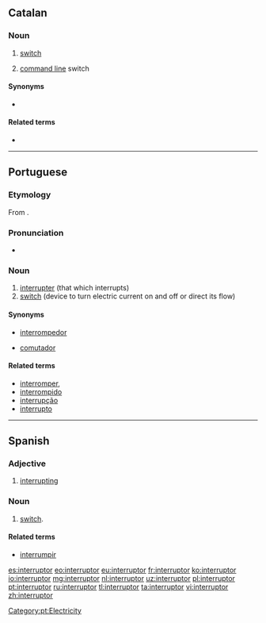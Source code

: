 ==Catalan==

===Noun===
{{ca-noun|m}}

# [[switch]]
# {{context|computing|lang=ca}} [[command line]] switch

====Synonyms====
* {{sense|command line switch}} {{l|ca|opció}}

====Related terms====
* {{l|ca|interrompre}}

----

==Portuguese==
{{wikipedia|lang=pt}}

===Etymology===
From {{etyl|la|pt}} {{term|interruptor|lang=la}}.

===Pronunciation===
* {{a|South Brazil}} {{IPA|/ˌĩ.te.hup.ˈtoɻ/||/ˌĩ.te.ˌhu.pi.ˈtoɻ/|lang=pt}}

===Noun===
{{pt-noun|m|es}}

# [[interrupter]] (that which interrupts)
# [[switch]] (device to turn electric current on and off or direct its flow)

====Synonyms====
* {{sense|that which interrupts}} [[interrompedor]]
* {{sense|device}} [[comutador]]

====Related terms====
* [[interromper]],
* [[interrompido]]
* [[interrupção]]
* [[interrupto]]

[[Category:pt:Electricity]]

----

==Spanish==

===Adjective===
{{es-adj|f=interruptora|mpl=interruptores|fpl=interruptoras}}

# [[interrupting]]

===Noun===
{{es-noun|m|es}}

# [[switch]].

====Related terms====
* [[interrumpir]]

[[es:interruptor]]
[[eo:interruptor]]
[[eu:interruptor]]
[[fr:interruptor]]
[[ko:interruptor]]
[[io:interruptor]]
[[mg:interruptor]]
[[nl:interruptor]]
[[uz:interruptor]]
[[pl:interruptor]]
[[pt:interruptor]]
[[ru:interruptor]]
[[tl:interruptor]]
[[ta:interruptor]]
[[vi:interruptor]]
[[zh:interruptor]]